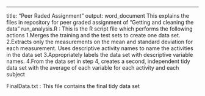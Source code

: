 ---
title: "Peer Raded Assignment"
output: word_document
This explains the files in repository for peer graded assignment of "Getting and cleaning the data"
run_analysis.R : This is the R script file which performs the following actions
                  1.Merges the training and the test sets to create one data set.
                  2.Extracts only the measurements on the mean and standard deviation for each measurement.
Uses descriptive activity names to name the activities in the data set
                  3.Appropriately labels the data set with descriptive variable names.
                  4.From the data set in step 4, creates a second, independent tidy data set with the average of each variable for each activity and each subject

FinalData.txt : This file contains the final tidy data set

